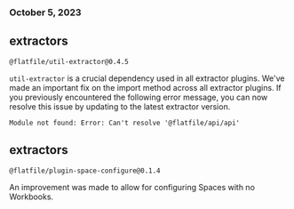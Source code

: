 ### October 5, 2023

## extractors

`@flatfile/util-extractor@0.4.5`

`util-extractor` is a crucial dependency used in all extractor plugins. We've made an important fix on the import method across all extractor plugins. If you previously encountered the following error message, you can now resolve this issue by updating to the latest extractor version.

```ssh
Module not found: Error: Can't resolve '@flatfile/api/api'
```

## extractors

`@flatfile/plugin-space-configure@0.1.4`

An improvement was made to allow for configuring Spaces with no Workbooks.
